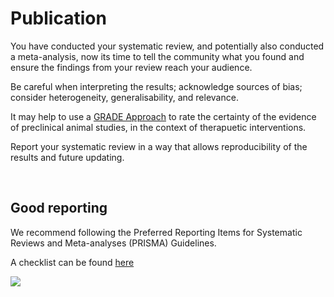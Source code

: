 
# Publication

You have conducted your systematic review, and potentially also conducted a meta-analysis, now its time to tell the community what you found and ensure the findings from your review reach your audience. 

Be careful when interpreting the results; acknowledge sources of bias; consider heterogeneity, generalisability, and relevance. 

It may help to use a [GRADE Approach](https://journals.plos.org/plosone/article?id=10.1371/journal.pone.0187271) to rate the certainty of the evidence of preclinical animal studies, in the context of therapuetic interventions. 

Report your systematic review in a way that allows reproducibility of the results and future updating. 

<br>

## Good reporting


We recommend following the Preferred Reporting Items for Systematic Reviews and Meta-analyses  (PRISMA) Guidelines.  

A checklist can be found [here](http://www.prisma-statement.org/PRISMAStatement/Checklist)

![](figs/PRISMA.png)


<br>